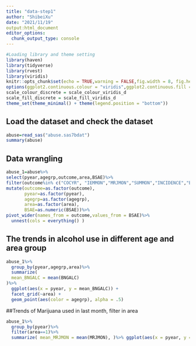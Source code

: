 ```yaml
---
title: "data-step1"
author: "ShibeiXu"
date: "2021/11/19"
output:html_document
editor_options: 
  chunk_output_type: console
---
```


```r
#Loading library and theme setting
library(haven)
library(tidyverse)
library(rvest)
library(viridis)
knitr::opts_chunk$set(echo = TRUE,warning = FALSE,fig.width = 8, fig.height = 6,out.width = "90%")
options(ggplot2.continuous.colour = "viridis",ggplot2.continuous.fill = "viridis")
scale_colour_discrete = scale_colour_viridis_d
scale_fill_discrete = scale_fill_viridis_d
theme_set(theme_minimal() + theme(legend.position = "bottom"))
```

## Load the dataset and check the dataset

```r
abuse=read_sas("abuse.sas7bdat")
summary(abuse)
```
## Data wrangling

```r
abuse_1=abuse%>%
select(pyear,agegrp,outcome,area,BSAE)%>%
filter(outcome%in% c("COCYR", "IEMMON","MRJMON","SUMMON","INCIDENCE","BNGALC","RISKMJ"))%>%
mutate(outcome=as.factor(outcome),
       pyear=as.factor(pyear),
       agegrp=as.factor(agegrp),
       area=as.factor(area),
       BSAE=as.numeric(BSAE))%>%
pivot_wider(names_from = outcome,values_from = BSAE)%>%
  unnest(cols = everything() )
```

## The trends in alcohol use in different age and area group
```r
abuse_1%>%
  group_by(pyear,agegrp,area)%>%
  summarize(
  mean_BNGALC = mean(BNGALC)
)%>%
  ggplot(aes(x = pyear, y = mean_BNGALC)) +
  facet_grid(~area) +
  geom_point(aes(color = agegrp), alpha = .5)
```

##Trends of Marijuana used in last month, filter in area
```r
abuse_1%>%
  group_by(pyear)%>% 
  filter(area==1)%>% 
  summarize( mean_MRJMON = mean(MRJMON), )%>% ggplot(aes(x = pyear, y = mean_MRJMON,group=1)) + geom_line()+geom_point()
```



